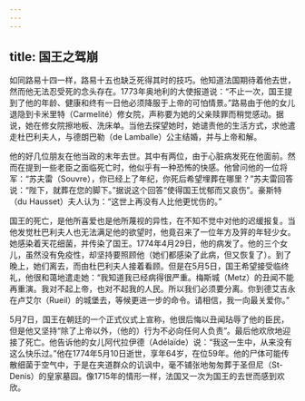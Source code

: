 ```yaml
---
---
---
```

title: 国王之驾崩
---




如同路易十四一样，路易十五也缺乏死得其时的技巧。他知道法国期待着他去世，然而他无法忍受死的念头存在。1773年奥地利的大使报道说：“不止一次，国王提到了他的年龄、健康和终有一日他必须降服于上帝的可怕情景。”路易由于他的女儿退隐到卡米里特（Carmelité）修女院，声称要为她的父亲赎罪而稍觉感动。据说，她在修女院擦地板、洗床单。当他去探望她时，她谴责他的生活方式，求他遣走杜巴利夫人，与德朗巴勒（de Lamballe）公主结婚，并与上帝和解。

他的好几位朋友在他当政的末年去世。其中有两位，由于心脏病发死在他面前。然而在提到一些老臣之面临死亡时，他似乎有一种恐怖的快感。他曾问他的一位将军：“苏夫雷（Souvre），你已经上了年纪，你死后希望埋葬在哪里？”苏夫雷回答说：“陛下，就葬在您的脚下。”据说这个回答“使得国王忧郁而又哀伤”。豪斯特（du Hausset）夫人认为：“这世上再没有人比他更忧伤的。”

国王的死亡，是他所喜爱也是他所蔑视的异性，在不知不觉中对他的迟缓报复。当他发觉杜巴利夫人也无法满足他的欲望时，他竟召来了一位年方及笄的年轻少女。她感染着天花细菌，并传染了国王。1774年4月29日，他的病发了。他的三个女儿，虽然没有免疫性，却坚持要照顾他（她们都感染了此病，但又恢复了）。到了晚上，她们离去，而由杜巴利夫人接着看顾。但是在5月5日，国王希望接受临终礼，他很和蔼地遣走她：“我知道我已经病得很严重。梅斯城（Metz）的丑闻不能再重演。我对不起上帝，也对不起我的人民。所以我们必须要分离。你到德艾吉永在卢艾尔（Rueil）的城堡去，等候更进一步的命令。请相信，我一向最关爱你。”

5月7日，国王在朝廷的一个正式仪式上宣称，他很后悔以丑闻玷辱了他的臣民，但是他又坚持“除了上帝以外，（他的）行为不必向任何人负责”。最后他欢欣地迎接了死亡。他告诉他的女儿阿代拉伊德（Adélaïde）说：“我这一生中，从来没有这么快乐过。”他在1774年5月10日逝世，享年64岁，在位59年。他的尸体可能传散细菌于空气中，于是在夹道群众的讥讽中，毫不铺张地匆匆葬于圣但尼（St-Denis）的皇家墓园。像1715年的情形一样，法国又一次为国王的去世而感到欢欣。